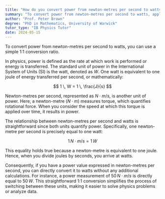 ```yaml
---
title: "How do you convert power from newton-metres per second to watts?"
summary: "To convert power from newton-metres per second to watts, apply a 1:1 conversion ratio."
author: "Prof. Peter Brown"
degree: "PhD in Mathematics, University of Warwick"
tutor_type: "IB Physics Tutor"
date: 2024-05-15
---
```


To convert power from newton-metres per second to watts, you can use a simple 1:1 conversion ratio.

In physics, power is defined as the rate at which work is performed or energy is transferred. The standard unit of power in the International System of Units (SI) is the watt, denoted as $W$. One watt is equivalent to one joule of energy transferred per second, or mathematically:

$$
1 \, W = 1 \, \frac{J}{s}
$$

Newton-metres per second, represented as $N \cdot m/s$, is another unit of power. Here, a newton-metre ($N \cdot m$) measures torque, which quantifies rotational force. When you consider the speed at which this torque is applied over time, it results in power.

The relationship between newton-metres per second and watts is straightforward since both units quantify power. Specifically, one newton-metre per second is precisely equal to one watt:

$$
1 \, N \cdot m/s = 1 \, W
$$

This equality holds true because a newton-metre is equivalent to one joule. Hence, when you divide joules by seconds, you arrive at watts.

Consequently, if you have a power value expressed in newton-metres per second, you can directly convert it to watts without any additional calculations. For instance, a power measurement of $50 \, N \cdot m/s$ is directly equal to $50 \, W$. This straightforward 1:1 conversion simplifies the process of switching between these units, making it easier to solve physics problems or analyze data.
    
